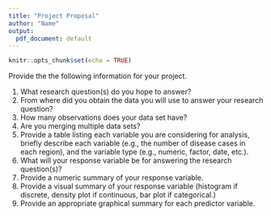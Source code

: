 ---
title: "Project Proposal"
author: "Name"
output:
  pdf_document: default
---

```{r setup, include=FALSE}
knitr::opts_chunk$set(echo = TRUE)
```

Provide the the following information for your project.

1. What research question(s) do you hope to answer?
2. From where did you obtain the data you will use to answer your research question?
3. How many observations does your data set have?
4. Are you merging multiple data sets?
5. Provide a table listing each variable you are considering for analysis, briefly describe each variable (e.g., the number of disease cases in each region), and the variable type (e.g., numeric, factor, date, etc.).
6. What will your response variable be for answering the research question(s)?
7. Provide a numeric summary of your response variable.
8. Provide a visual summary of your response variable (histogram if discrete, density plot if continuous, bar plot if categorical.)
9. Provide an appropriate graphical summary for each predictor variable.
